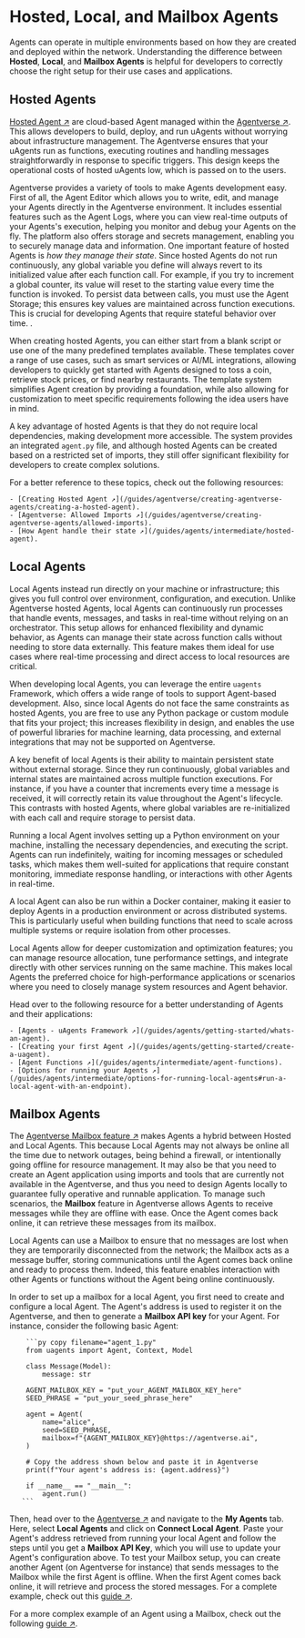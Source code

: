 # Hosted, Local, and Mailbox Agents

Agents can operate in multiple environments based on how they are created and deployed within the network. Understanding the difference between **Hosted**, **Local**, and **Mailbox Agents** is helpful for developers to correctly choose the right setup for their use cases and applications.

## Hosted Agents

[Hosted Agent ↗️](/guides/agentverse/creating-agentverse-agents/creating-a-hosted-agent) are cloud-based Agent managed within the [Agentverse ↗️](https://agentverse.ai/). This allows developers to build, deploy, and run uAgents without worrying about infrastructure management. The Agentverse ensures that your uAgents run as functions, executing routines and handling messages straightforwardly in response to specific triggers. This design keeps the operational costs of hosted uAgents low, which is passed on to the users.

Agentverse provides a variety of tools to make Agents development easy. First of all, the Agent Editor which allows you to write, edit, and manage your Agents directly in the Agentverse environment. It includes essential features such as the Agent Logs, where you can view real-time outputs of your Agents's execution, helping you monitor and debug your Agents on the fly. The platform also offers storage and secrets management, enabling you to securely manage data and information. One important feature of hosted Agents is _how they manage their state_. Since hosted Agents do not run continuously, any global variable you define will always revert to its initialized value after each function call. For example, if you try to increment a global counter, its value will reset to the starting value every time the function is invoked. To persist data between calls, you must use the Agent Storage; this ensures key values are maintained across function executions. This is crucial for developing Agents that require stateful behavior over time. .

When creating hosted Agents, you can either start from a blank script or use one of the many predefined templates available. These templates cover a range of use cases, such as smart services or AI/ML integrations, allowing developers to quickly get started with Agents designed to toss a coin, retrieve stock prices, or find nearby restaurants. The template system simplifies Agent creation by providing a foundation, while also allowing for customization to meet specific requirements following the idea users have in mind.

A key advantage of hosted Agents is that they do not require local dependencies, making development more accessible. The system provides an integrated `agent.py` file, and although hosted Agents can be created based on a restricted set of imports, they still offer significant flexibility for developers to create complex solutions.

For a better reference to these topics, check out the following resources:

    - [Creating Hosted Agent ↗️](/guides/agentverse/creating-agentverse-agents/creating-a-hosted-agent).
    - [Agentverse: Allowed Imports ↗️](/guides/agentverse/creating-agentverse-agents/allowed-imports).
    - [How Agent handle their state ↗️](/guides/agents/intermediate/hosted-agent).

## Local Agents

Local Agents instead run directly on your machine or infrastructure; this gives you full control over environment, configuration, and execution. Unlike Agentverse hosted Agents, local Agents can continuously run processes that handle events, messages, and tasks in real-time without relying on an orchestrator. This setup allows for enhanced flexibility and dynamic behavior, as Agents can manage their state across function calls without needing to store data externally. This feature makes them ideal for use cases where real-time processing and direct access to local resources are critical.

When developing local Agents, you can leverage the entire `uagents` Framework, which offers a wide range of tools to support Agent-based development. Also, since local Agents do not face the same constraints as hosted Agents, you are free to use any Python package or custom module that fits your project; this increases flexibility in design, and enables the use of powerful libraries for machine learning, data processing, and external integrations that may not be supported on Agentverse.

A key benefit of local Agents is their ability to maintain persistent state without external storage. Since they run continuously, global variables and internal states are maintained across multiple function executions. For instance, if you have a counter that increments every time a message is received, it will correctly retain its value throughout the Agent's lifecycle. This contrasts with hosted Agents, where global variables are re-initialized with each call and require storage to persist data.

Running a local Agent involves setting up a Python environment on your machine, installing the necessary dependencies, and executing the  script. Agents can run indefinitely, waiting for incoming messages or scheduled tasks, which makes them well-suited for applications that require constant monitoring, immediate response handling, or interactions with other Agents in real-time.

A local Agent can also be run within a Docker container, making it easier to deploy Agents in a production environment or across distributed systems. This is particularly useful when building functions that need to scale across multiple systems or require isolation from other processes.

Local Agents allow for deeper customization and optimization features; you can manage resource allocation, tune performance settings, and integrate directly with other services running on the same machine. This makes local Agents the preferred choice for high-performance applications or scenarios where you need to closely manage system resources and Agent behavior.

Head over to the following resource for a better understanding of Agents and their applications:

    - [Agents - uAgents Framework ↗️](/guides/agents/getting-started/whats-an-agent).
    - [Creating your first Agent ↗️](/guides/agents/getting-started/create-a-uagent).
    - [Agent Functions ↗️](/guides/agents/intermediate/agent-functions).
    - [Options for running your Agents ↗️](/guides/agents/intermediate/options-for-running-local-agents#run-a-local-agent-with-an-endpoint).

## Mailbox Agents

The [Agentverse Mailbox feature ↗️](/guides/agents/intermediate/mailbox) makes Agents a hybrid between Hosted and Local Agents. This because Local Agents may not always be online all the time due to network outages, being behind a firewall, or intentionally going offline for resource management. It may also be that you need to create an Agent application using imports and tools that are currently not available in the Agentverse, and thus you need to design Agents locally to guarantee fully operative and runnable application.  To manage such scenarios, the **Mailbox** feature in Agentverse allows Agents to receive messages while they are offline with ease. Once the Agent comes back online, it can retrieve these messages from its mailbox.

Local Agents can use a Mailbox to ensure that no messages are lost when they are temporarily disconnected from the network; the Mailbox acts as a message buffer, storing communications until the Agent comes back online and ready to process them. Indeed, this feature enables interaction with other Agents or functions without the Agent being online continuously.

In order to set up a mailbox for a local Agent, you first need to create and configure a local Agent. The Agent's address is used to register it on the Agentverse, and then to generate a **Mailbox API key** for your Agent. For instance, consider the following basic Agent:

        ```py copy filename="agent_1.py"
        from uagents import Agent, Context, Model
    
        class Message(Model):
            message: str
    
        AGENT_MAILBOX_KEY = "put_your_AGENT_MAILBOX_KEY_here"
        SEED_PHRASE = "put_your_seed_phrase_here"

        agent = Agent(
            name="alice",
            seed=SEED_PHRASE,
            mailbox=f"{AGENT_MAILBOX_KEY}@https://agentverse.ai",
        )
    
        # Copy the address shown below and paste it in Agentverse
        print(f"Your agent's address is: {agent.address}")
    
        if __name__ == "__main__":
            agent.run()
       ```

Then, head over to the [Agentverse ↗️](https://agentverse.ai/) and navigate to the **My Agents** tab. Here, select **Local Agents** and click on **Connect Local Agent**. Paste your Agent's address retrieved from running your local Agent and follow the steps until you get a **Mailbox API Key**, which you will use to update your Agent's configuration above. To test your Mailbox setup, you can create another Agent (on Agentverse for instance) that sends messages to the Mailbox while the first Agent is offline. When the first Agent comes back online, it will retrieve and process the stored messages. For a complete example, check out this [guide ↗️](/guides/agentverse/agentverse-mailbox/utilising-the-mailbox).

For a more complex example of an Agent using a Mailbox, check out the following [guide ↗️](/guides/agents/intermediate/langchain-rag-agent).
